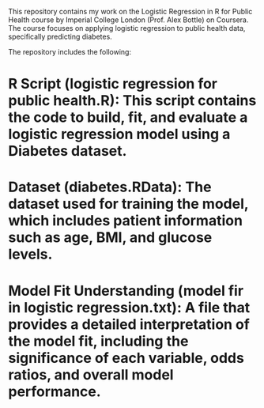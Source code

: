 This repository contains my work on the Logistic Regression in R for Public Health course by Imperial College London (Prof. Alex Bottle) on Coursera. The course focuses on applying logistic regression to public health data, specifically predicting diabetes.

The repository includes the following:

# R Script (logistic regression for public health.R): This script contains the code to build, fit, and evaluate a logistic regression model using a Diabetes dataset.

# Dataset (diabetes.RData): The dataset used for training the model, which includes patient information such as age, BMI, and glucose levels.

# Model Fit Understanding (model fir in logistic regression.txt): A file that provides a detailed interpretation of the model fit, including the significance of each variable, odds ratios, and overall model performance.